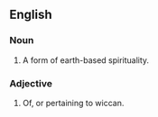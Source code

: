 ==English==

===Noun===

# A form of earth-based spirituality.

===Adjective===
# Of, or pertaining to wiccan.